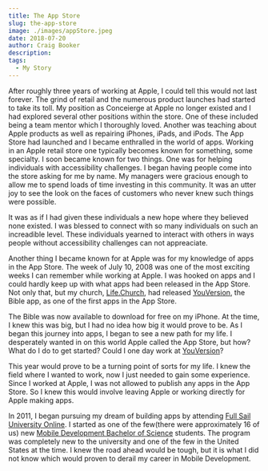 ```yaml
---
title: The App Store
slug: the-app-store
image: ./images/appStore.jpeg
date: 2018-07-20
author: Craig Booker
description:
tags:
  - My Story
---
```


After roughly three years of working at Apple, I could tell this would not last forever. The grind of retail and the numerous product launches had started to take its toll. My position as Conceierge at Apple no longer existed and I had explored several other positions within the store. One of these included being a team mentor which I thoroughly loved. Another was teaching about Apple products as well as repairing iPhones, iPads, and iPods. The App Store had launched and I became enthralled in the world of apps. Working in an Apple retail store one typically becomes known for something, some specialty. I soon became known for two things. One was for helping individuals with accessibility challenges. I began having people come into the store asking for me by name. My managers were gracious enough to allow me to spend loads of time investing in this community. It was an utter joy to see the look on the faces of customers who never knew such things were possible.

It was as if I had given these individuals a new hope where they believed none existed. I was blessed to connect with so many individuals on such an increadible level. These individuals yearned to interact with others in ways people without accessibility challenges can not appreaciate.

Another thing I became known for at Apple was for my knowledge of apps in the App Store. The week of July 10, 2008 was one of the most exciting weeks I can remember while working at Apple. I was hooked on apps and I could hardly keep up with what apps had been released in the App Store. Not only that, but my church, [Life.Church](https://life.church/), had released [YouVersion](http://www.youversion.com/), the Bible app, as one of the first apps in the App Store.

The Bible was now available to download for free on my iPhone. At the time, I knew this was big, but I had no idea how big it would prove to be. As I began this journey into apps, I began to see a new path for my life. I desperately wanted in on this world Apple called the App Store, but how? What do I do to get started? Could I one day work at [YouVersion](http://www.youversion.com/)?

This year would prove to be a turning point of sorts for my life. I knew the field where I wanted to work, now I just needed to gain some experience. Since I worked at Apple, I was not allowed to publish any apps in the App Store. So I knew this would involve leaving Apple or working directly for Apple making apps.

In 2011, I began pursuing my dream of building apps by attending [Full Sail University Online](https://www.fullsail.edu/). I started as one of the few(there were approximately 16 of us) new [Mobile Development Bachelor of Science](https://www.fullsail.edu/degrees/mobile-development-bachelor) students. The program was completely new to the university and one of the few in the United States at the time. I knew the road ahead would be tough, but it is what I did not know which would proven to derail my career in Mobile Development.
